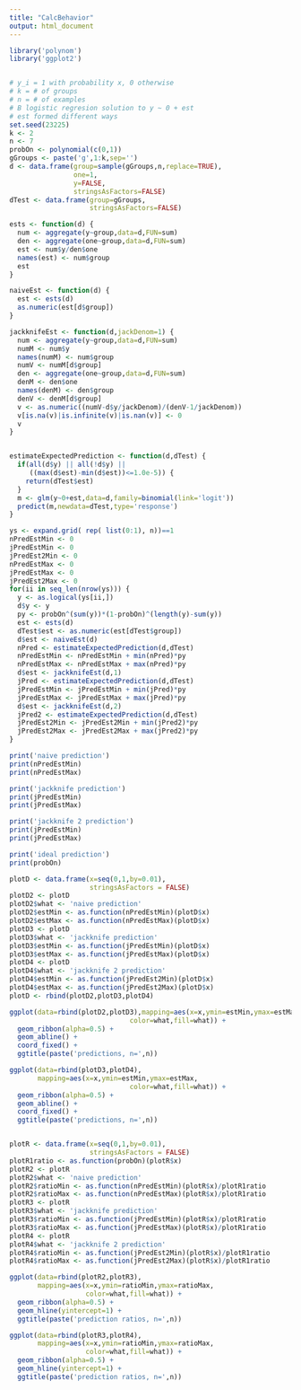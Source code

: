 ```yaml
---
title: "CalcBehavior"
output: html_document
---
```



```r
library('polynom')
library('ggplot2')


# y_i = 1 with probability x, 0 otherwise
# k = # of groups
# n = # of examples
# B logistic regresion solution to y ~ 0 + est
# est formed different ways
set.seed(23225)
k <- 2
n <- 7
probOn <- polynomial(c(0,1))
gGroups <- paste('g',1:k,sep='')
d <- data.frame(group=sample(gGroups,n,replace=TRUE),
                one=1,
                y=FALSE,
                stringsAsFactors=FALSE)
dTest <- data.frame(group=gGroups,
                    stringsAsFactors=FALSE)

ests <- function(d) {
  num <- aggregate(y~group,data=d,FUN=sum)
  den <- aggregate(one~group,data=d,FUN=sum)
  est <- num$y/den$one
  names(est) <- num$group
  est
}

naiveEst <- function(d) {
  est <- ests(d)
  as.numeric(est[d$group])
}

jackknifeEst <- function(d,jackDenom=1) {
  num <- aggregate(y~group,data=d,FUN=sum)
  numM <- num$y
  names(numM) <- num$group
  numV <- numM[d$group]
  den <- aggregate(one~group,data=d,FUN=sum)
  denM <- den$one
  names(denM) <- den$group
  denV <- denM[d$group]
  v <- as.numeric((numV-d$y/jackDenom)/(denV-1/jackDenom))
  v[is.na(v)|is.infinite(v)|is.nan(v)] <- 0
  v
}


estimateExpectedPrediction <- function(d,dTest) {
  if(all(d$y) || all(!d$y) || 
     ((max(d$est)-min(d$est))<=1.0e-5)) {
    return(dTest$est)
  }
  m <- glm(y~0+est,data=d,family=binomial(link='logit'))
  predict(m,newdata=dTest,type='response')
}

ys <- expand.grid( rep( list(0:1), n))==1
nPredEstMin <- 0
jPredEstMin <- 0
jPredEst2Min <- 0
nPredEstMax <- 0
jPredEstMax <- 0
jPredEst2Max <- 0
for(ii in seq_len(nrow(ys))) {
  y <- as.logical(ys[ii,])
  d$y <- y
  py <- probOn^(sum(y))*(1-probOn)^(length(y)-sum(y))
  est <- ests(d)
  dTest$est <- as.numeric(est[dTest$group])
  d$est <- naiveEst(d)
  nPred <- estimateExpectedPrediction(d,dTest)
  nPredEstMin <- nPredEstMin + min(nPred)*py
  nPredEstMax <- nPredEstMax + max(nPred)*py
  d$est <- jackknifeEst(d,1)
  jPred <- estimateExpectedPrediction(d,dTest)
  jPredEstMin <- jPredEstMin + min(jPred)*py
  jPredEstMax <- jPredEstMax + max(jPred)*py
  d$est <- jackknifeEst(d,2)
  jPred2 <- estimateExpectedPrediction(d,dTest)
  jPredEst2Min <- jPredEst2Min + min(jPred2)*py
  jPredEst2Max <- jPredEst2Max + max(jPred2)*py
}

print('naive prediction')
print(nPredEstMin)
print(nPredEstMax)

print('jackknife prediction')
print(jPredEstMin)
print(jPredEstMax)

print('jackknife 2 prediction')
print(jPredEstMin)
print(jPredEstMax)

print('ideal prediction')
print(probOn)

plotD <- data.frame(x=seq(0,1,by=0.01),
                    stringsAsFactors = FALSE)
plotD2 <- plotD
plotD2$what <- 'naive prediction'
plotD2$estMin <- as.function(nPredEstMin)(plotD$x)
plotD2$estMax <- as.function(nPredEstMax)(plotD$x)
plotD3 <- plotD
plotD3$what <- 'jackknife prediction'
plotD3$estMin <- as.function(jPredEstMin)(plotD$x)
plotD3$estMax <- as.function(jPredEstMax)(plotD$x)
plotD4 <- plotD
plotD4$what <- 'jackknife 2 prediction'
plotD4$estMin <- as.function(jPredEst2Min)(plotD$x)
plotD4$estMax <- as.function(jPredEst2Max)(plotD$x)
plotD <- rbind(plotD2,plotD3,plotD4)

ggplot(data=rbind(plotD2,plotD3),mapping=aes(x=x,ymin=estMin,ymax=estMax,
                              color=what,fill=what)) +
  geom_ribbon(alpha=0.5) +
  geom_abline() + 
  coord_fixed() +
  ggtitle(paste('predictions, n=',n))

ggplot(data=rbind(plotD3,plotD4),
       mapping=aes(x=x,ymin=estMin,ymax=estMax,
                              color=what,fill=what)) +
  geom_ribbon(alpha=0.5) +
  geom_abline() + 
  coord_fixed() +
  ggtitle(paste('predictions, n=',n))


plotR <- data.frame(x=seq(0,1,by=0.01),
                    stringsAsFactors = FALSE)
plotR1ratio <- as.function(probOn)(plotR$x)
plotR2 <- plotR
plotR2$what <- 'naive prediction'
plotR2$ratioMin <- as.function(nPredEstMin)(plotR$x)/plotR1ratio
plotR2$ratioMax <- as.function(nPredEstMax)(plotR$x)/plotR1ratio
plotR3 <- plotR
plotR3$what <- 'jackknife prediction'
plotR3$ratioMin <- as.function(jPredEstMin)(plotR$x)/plotR1ratio
plotR3$ratioMax <- as.function(jPredEstMax)(plotR$x)/plotR1ratio
plotR4 <- plotR
plotR4$what <- 'jackknife 2 prediction'
plotR4$ratioMin <- as.function(jPredEst2Min)(plotR$x)/plotR1ratio
plotR4$ratioMax <- as.function(jPredEst2Max)(plotR$x)/plotR1ratio

ggplot(data=rbind(plotR2,plotR3),
       mapping=aes(x=x,ymin=ratioMin,ymax=ratioMax,
                   color=what,fill=what)) +
  geom_ribbon(alpha=0.5) +
  geom_hline(yintercept=1) +
  ggtitle(paste('prediction ratios, n=',n))

ggplot(data=rbind(plotR3,plotR4),
       mapping=aes(x=x,ymin=ratioMin,ymax=ratioMax,
                   color=what,fill=what)) +
  geom_ribbon(alpha=0.5) +
  geom_hline(yintercept=1) +
  ggtitle(paste('prediction ratios, n=',n))

```

